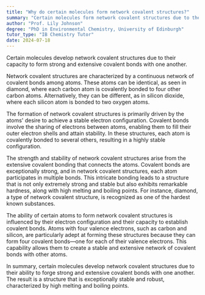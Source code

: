 ```yaml
---
title: "Why do certain molecules form network covalent structures?"
summary: "Certain molecules form network covalent structures due to their ability to form strong, extensive covalent bonds with each other."
author: "Prof. Lily Johnson"
degree: "PhD in Environmental Chemistry, University of Edinburgh"
tutor_type: "IB Chemistry Tutor"
date: 2024-07-18
---
```


Certain molecules develop network covalent structures due to their capacity to form strong and extensive covalent bonds with one another.

Network covalent structures are characterized by a continuous network of covalent bonds among atoms. These atoms can be identical, as seen in diamond, where each carbon atom is covalently bonded to four other carbon atoms. Alternatively, they can be different, as in silicon dioxide, where each silicon atom is bonded to two oxygen atoms.

The formation of network covalent structures is primarily driven by the atoms' desire to achieve a stable electron configuration. Covalent bonds involve the sharing of electrons between atoms, enabling them to fill their outer electron shells and attain stability. In these structures, each atom is covalently bonded to several others, resulting in a highly stable configuration.

The strength and stability of network covalent structures arise from the extensive covalent bonding that connects the atoms. Covalent bonds are exceptionally strong, and in network covalent structures, each atom participates in multiple bonds. This intricate bonding leads to a structure that is not only extremely strong and stable but also exhibits remarkable hardness, along with high melting and boiling points. For instance, diamond, a type of network covalent structure, is recognized as one of the hardest known substances.

The ability of certain atoms to form network covalent structures is influenced by their electron configuration and their capacity to establish covalent bonds. Atoms with four valence electrons, such as carbon and silicon, are particularly adept at forming these structures because they can form four covalent bonds—one for each of their valence electrons. This capability allows them to create a stable and extensive network of covalent bonds with other atoms.

In summary, certain molecules develop network covalent structures due to their ability to forge strong and extensive covalent bonds with one another. The result is a structure that is exceptionally stable and robust, characterized by high melting and boiling points.
    